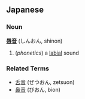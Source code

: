 ==Japanese==
===Noun===
'''[[唇]][[音]]''' (しんおん, shinon)

#(''phonetics'') a [[labial]] sound
===Related Terms===
*[[舌音]] (ぜつおん, zetsuon)
*[[鼻音]] (びおん, bion)
